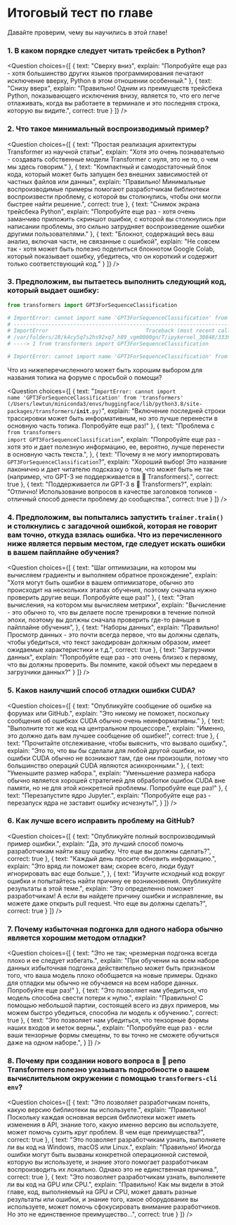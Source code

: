 <!-- DISABLE-FRONTMATTER-SECTIONS -->

# Итоговый тест по главе

<CourseFloatingBanner
    chapter={8}
    classNames="absolute z-10 right-0 top-0"
/>

Давайте проверим, чему вы научились в этой главе!

### 1. В каком порядке следует читать трейсбек в Python?

<Question
	choices={[
		{
			text: "Сверху вниз",
			explain: "Попробуйте еще раз - хотя большинство других языков программирования печатают исключение вверху, Python в этом отношении особенный."
		},
		{
			text: "Снизу вверх",
			explain: "Правильно! Одним из преимуществ трейсбека Python, показывающего исключения внизу, является то, что его легче отлаживать, когда вы работаете в терминале и это последняя строка, которую вы видите.",
			correct: true
		}
	]}
/>

### 2. Что такое минимальный воспроизводимый пример?

<Question
	choices={[
		{
			text: "Простая реализация архитектуры Transformer из научной статьи",
			explain: "Хотя это очень познавательно - создавать собственные модели Transformer с нуля, это не то, о чем мы здесь говорим."
		},
		{
			text: "Компактный и самодостаточный блок кода, который может быть запущен без внешних зависимостей от частных файлов или данных",
			explain: "Правильно! Минимальные воспроизводимые примеры помогают разработчикам библиотеки воспроизвести проблему, с которой вы столкнулись, чтобы они могли быстрее найти решение.",
			correct: true
		},
		{
			text: "Снимок экрана трейсбека Python",
			explain: "Попробуйте еще раз - хотя очень заманчиво приложить скриншот ошибки, с которой вы столкнулись при написании проблемы, это сильно затрудняет воспроизведение ошибки другими пользователями."
		},
		{
			text: "Блокнот, содержащий весь ваш анализ, включая части, не связанные с ошибкой",
			explain: "Не совсем так - хотя может быть полезно поделиться блокнотом Google Colab, который показывает ошибку, убедитесь, что он короткий и содержит только соответствующий код."
		}
	]}
/>

### 3. Предположим, вы пытаетесь выполнить следующий код, который выдает ошибку:

```py
from transformers import GPT3ForSequenceClassification

# ImportError: cannot import name 'GPT3ForSequenceClassification' from 'transformers' (/Users/lewtun/miniconda3/envs/huggingface/lib/python3.8/site-packages/transformers/__init__.py)
# ---------------------------------------------------------------------------
# ImportError                               Traceback (most recent call last)
# /var/folders/28/k4cy5q7s2hs92xq7_h89_vgm0000gn/T/ipykernel_30848/333858878.py in <module>
# ----> 1 from transformers import GPT3ForSequenceClassification

# ImportError: cannot import name 'GPT3ForSequenceClassification' from 'transformers' (/Users/lewtun/miniconda3/envs/huggingface/lib/python3.8/site-packages/transformers/__init__.py)
```

Что из нижеперечисленного может быть хорошим выбором для названия топика на форуме с просьбой о помощи?

<Question
	choices={[
		{
			text: "<code>ImportError: cannot import name 'GPT3ForSequenceClassification' from 'transformers' (/Users/lewtun/miniconda3/envs/huggingface/lib/python3.8/site-packages/transformers/__init__.py)</code>",
			explain: "Включение последней строки трассировки может быть информативным, но это лучше перенести в основную часть топика. Попробуйте еще раз!"
		},
		{
			text: "Проблема с <code>from transformers import GPT3ForSequenceClassification</code>",
			explain: "Попробуйте еще раз - хотя это и дает полезную информацию, ее, вероятно, лучше перенести в основную часть текста.",
		},
		{
			text: "Почему я не могу импортировать <code>GPT3ForSequenceClassification</code>?",
			explain: "Хороший выбор! Это название лаконично и дает читателю подсказку о том, что может быть не так (например, что GPT-3 не поддерживается в 🤗 Transformers).",
			correct: true
		},
		{
			text: "Поддерживается ли GPT-3 в 🤗 Transformers?",
			explain: "Отлично! Использование вопросов в качестве заголовков топиков - отличный способ донести проблему до сообщества.",
			correct: true
		}
	]}
/>

### 4. Предположим, вы попытались запустить `trainer.train()` и столкнулись с загадочной ошибкой, которая не говорит вам точно, откуда взялась ошибка. Что из перечисленного ниже является первым местом, где следует искать ошибки в вашем пайплайне обучения?

<Question
	choices={[
		{
			text: "Шаг оптимизации, на котором мы вычисляем градиенты и выполняем обратное прохождение",
			explain: "Хотя могут быть ошибки в вашем оптимизаторе, обычно это происходит на нескольких этапах обучения, поэтому сначала нужно проверить другие вещи. Попробуйте еще раз!"
		},
		{
			text: "Этап вычисления, на котором мы вычисляем метрики",
			explain: "Вычисление - это обычно то, что вы делаете после тренировки в течение полной эпохи, поэтому вы должны сначала проверить где-то раньше в пайплайне обучения",
		},
		{
			text: "Наборы данных",
			explain: "Правильно! Просмотр данных - это почти всегда первое, что вы должны сделать, чтобы убедиться, что текст закодирован должным образом, имеет ожидаемые характеристики и т.д.",
			correct: true
		},
		{
			text: "Загрузчики данных",
			explain: "Попробуйте еще раз - это очень близко к первому, что вы должны проверить. Вы помните, какой объект мы передаем в загрузчики данных?"
		}
	]}
/>

### 5. Каков наилучший способ отладки ошибки CUDA?

<Question
	choices={[
		{
			text: "Опубликуйте сообщение об ошибке на форумах или GitHub.",
			explain: "Это никому не поможет, поскольку сообщения об ошибках CUDA обычно очень неинформативны."
		},
		{
			text: "Выполните тот же код на центральном процессоре.",
			explain: "Именно, это должно дать вам лучшее сообщение об ошибке!",
			correct: true
		},
		{
			text: "Прочитайте отслеживание, чтобы выяснить, что вызвало ошибку.",
			explain: "Это то, что вы бы сделали для любой другой ошибки, но ошибки CUDA обычно не возникают там, где они произошли, потому что большинство операций CUDA являются асинхронными."
		},
		{
			text: "Уменьшите размер набора.",
			explain: "Уменьшение размера набора обычно является хорошей стратегией для обработки ошибок CUDA вне памяти, но не для этой конкретной проблемы. Попробуйте еще раз!"
		},
		{
			text: "Перезапустите ядро Jupyter.",
			explain: "Попробуйте еще раз - перезапуск ядра не заставит ошибку исчезнуть!",
		}
	]}
/>

### 6. Как лучше всего исправить проблему на GitHub?

<Question
	choices={[
		{
			text: "Опубликуйте полный воспроизводимый пример ошибки.",
			explain: "Да, это лучший способ помочь разработчикам найти вашу ошибку. Что еще вы должны сделать?",
			correct: true
		},
		{
			text: "Каждый день просите обновить информацию.",
			explain: "Это вряд ли поможет вам; скорее всего, люди будут игнорировать вас еще больше.",
		},
		{
			text: "Изучите исходный код вокруг ошибки и попытайтесь найти причину ее возникновения. Опубликуйте результаты в этой теме.",
			explain: "Это определенно поможет разработчикам! А если вы найдете причину ошибки и исправление, вы можете даже открыть pull request. Что еще вы должны сделать?",
			correct: true
		}
	]}
/>

### 7. Почему избыточная подгонка для одного набора обычно является хорошим методом отладки?

<Question
	choices={[
		{
			text: "Это не так; чрезмерная подгонка всегда плохо и ее следует избегать.",
			explain: "При обучении на всем наборе данных избыточная подгонка действительно может быть признаком того, что ваша модель плохо обобщается на новые примеры. Однако для отладки мы обычно не обучаемся на всем наборе данных. Попробуйте еще раз!"
		},
		{
			text: "Это позволяет нам убедиться, что модель способна свести потери к нулю.",
			explain: "Правильно! С помощью небольшой партии, состоящей всего из двух примеров, мы можем быстро убедиться, способна ли модель к обучению.",
			correct: true
		},
		{
			text: "Это позволяет нам убедиться, что тензорные формы наших входов и меток верны.",
			explain: "Попробуйте еще раз - если ваши тензорные формы смещены, то вы точно не сможете обучиться даже на одном наборе.",
		}
	]}
/>

### 8. Почему при создании нового вопроса в 🤗 репо Transformers полезно указывать подробности о вашем вычислительном окружении с помощью `transformers-cli env`?

<Question
	choices={[
		{
			text: "Это позволяет разработчикам понять, какую версию библиотеки вы используете.",
			explain: "Правильно! Поскольку каждая основная версия библиотеки может иметь изменения в API, знание того, какую именно версию вы используете, может помочь сузить круг проблем. В чем еще преимущества?",
			correct: true
		},
		{
			text: "Это позволяет разработчикам узнать, выполняете ли вы код на Windows, macOS или Linux.",
			explain: "Правильно! Иногда ошибки могут быть вызваны конкретной операционной системой, которую вы используете, и знание этого помогает разработчикам воспроизводить их локально. Однако это не единственная причина.",
			correct: true
		},
		{
			text: "Это позволяет разработчикам узнать, выполняете ли вы код на GPU или CPU.",
			explain: "Правильно! Как мы видели в этой главе, код, выполняемый на GPU и CPU, может давать разные результаты или ошибки, и знание того, какое оборудование вы используете, может помочь сфокусировать внимание разработчиков. Но это не единственное преимущество...",
			correct: true
		}
	]}
/>
